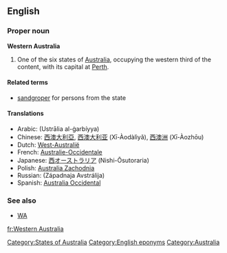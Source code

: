 {{wikipedia}}
==English==

===Proper noun===
'''Western Australia'''

# One of the six states of [[Australia]], occupying the western third of the content, with its capital at [[Perth]].

====Related terms====
* [[sandgroper]] {{italbrac|colloquial}} for persons from the state

====Translations====
* Arabic: {{Arab|[[أستراليا الغربية]]}} (Ustrālia al-ġarbíyya) {{f}}
* Chinese: [[西澳大利亞]], [[西澳大利亚]] (Xī-Àodàlìyǎ), [[西澳洲]] (Xī-Àozhōu)
* Dutch: [[West-Australië]]
* French: [[Australie-Occidentale]] {{f}}
* Japanese: [[西オーストラリア]] (Nishi-Ōsutoraria)
* Polish: [[Australia Zachodnia]] {{f}}
* Russian: {{t|ru|Западная Австралия|sc=Cyrl|f}} (Západnaja Avstrálija)
* Spanish: [[Australia Occidental]]

===See also===
* [[WA]]

[[Category:States of Australia]]
[[Category:English eponyms]]
[[Category:Australia]]

[[fr:Western Australia]]